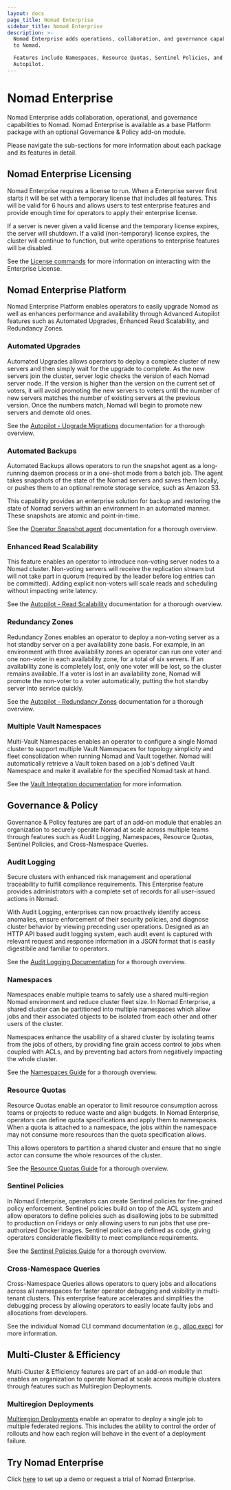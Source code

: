 ```yaml
---
layout: docs
page_title: Nomad Enterprise
sidebar_title: Nomad Enterprise
description: >-
  Nomad Enterprise adds operations, collaboration, and governance capabilities
  to Nomad.

  Features include Namespaces, Resource Quotas, Sentinel Policies, and Advanced
  Autopilot.
---
```


# Nomad Enterprise

Nomad Enterprise adds collaboration, operational, and governance capabilities to Nomad. Nomad Enterprise is available as a base Platform package with an optional Governance & Policy add-on module.

Please navigate the sub-sections for more information about each package and its features in detail.

## Nomad Enterprise Licensing

Nomad Enterprise requires a license to run. When a Enterprise server first starts it will be set with a temporary license that includes all features. This will be valid for 6 hours and allows users to test enterprise features and provide enough time for operators to apply their enterprise license.

If a server is never given a valid license and the temporary license expires, the server will shutdown. If a valid (non-temporary) license expires, the cluster will continue to function, but write operations to enterprise features will be disabled.

See the [License commands](/docs/commands/license) for more information on interacting with the Enterprise License.

## Nomad Enterprise Platform

Nomad Enterprise Platform enables operators to easily upgrade Nomad as well as enhances performance and availability through Advanced Autopilot features such as Automated Upgrades, Enhanced Read Scalability, and Redundancy Zones.

### Automated Upgrades

Automated Upgrades allows operators to deploy a complete cluster of new servers and then simply wait for the upgrade to complete. As the new servers join the cluster, server logic checks the version of each Nomad server node. If the version is higher than the version on the current set of voters, it will avoid promoting the new servers to voters until the number of new servers matches the number of existing servers at the previous version. Once the numbers match, Nomad will begin to promote new servers and demote old ones.

See the [Autopilot - Upgrade Migrations](https://learn.hashicorp.com/tutorials/nomad/autopilot#upgrade-migrations) documentation for a thorough overview.

### Automated Backups

Automated Backups allows operators to run the snapshot agent as a long-running daemon process or in a one-shot mode from a batch job. The agent takes snapshots of the state of the Nomad servers and saves them locally, or pushes them to an optional remote storage service, such as Amazon S3.

This capability provides an enterprise solution for backup and restoring the state of Nomad servers within an environment in an automated manner. These snapshots are atomic and point-in-time.

See the [Operator Snapshot agent](/docs/commands/operator/snapshot-agent) documentation for a thorough overview.

### Enhanced Read Scalability

This feature enables an operator to introduce non-voting server nodes to a Nomad cluster. Non-voting servers will receive the replication stream but will not take part in quorum (required by the leader before log entries can be committed). Adding explicit non-voters will scale reads and scheduling without impacting write latency.

See the [Autopilot - Read Scalability](https://learn.hashicorp.com/tutorials/nomad/autopilot#server-read-and-scheduling-scaling) documentation for a thorough overview.

### Redundancy Zones

Redundancy Zones enables an operator to deploy a non-voting server as a hot standby server on a per availability zone basis. For example, in an environment with three availability zones an operator can run one voter and one non-voter in each availability zone, for a total of six servers. If an availability zone is completely lost, only one voter will be lost, so the cluster remains available. If a voter is lost in an availability zone, Nomad will promote the non-voter to a voter automatically, putting the hot standby server into service quickly.

See the [Autopilot - Redundancy Zones](https://learn.hashicorp.com/tutorials/nomad/autopilot#redundancy-zones) documentation for a thorough overview.

### Multiple Vault Namespaces

Multi-Vault Namespaces enables an operator to configure a single Nomad cluster to support multiple Vault Namespaces for topology simplicity and fleet consolidation when running Nomad and Vault together. Nomad will automatically retrieve a Vault token based on a job's defined Vault Namespace and make it available for the specified Nomad task at hand.

See the [Vault Integration documentation](/docs/integrations/vault-integration#enterprise-configuration) for more information.

## Governance & Policy

Governance & Policy features are part of an add-on module that enables an organization to securely operate Nomad at scale across multiple teams through features such as Audit Logging, Namespaces, Resource Quotas, Sentinel Policies, and Cross-Namespace Queries.

### Audit Logging

Secure clusters with enhanced risk management and operational traceability to fulfill compliance requirements. This Enterprise feature provides administrators with a complete set of records for all user-issued actions in Nomad.

With Audit Logging, enterprises can now proactively identify access anomalies, ensure enforcement of their security policies, and diagnose cluster behavior by viewing preceding user operations. Designed as an HTTP API based audit logging system, each audit event is captured with relevant request and response information in a JSON format that is easily digestibile and familiar to operators.

See the [Audit Logging Documentation](/docs/configuration/audit) for a thorough overview.

### Namespaces

Namespaces enable multiple teams to safely use a shared multi-region Nomad environment and reduce cluster fleet size. In Nomad Enterprise, a shared cluster can be partitioned into multiple namespaces which allow jobs and their associated objects to be isolated from each other and other users of the cluster.

Namespaces enhance the usability of a shared cluster by isolating teams from the jobs of others, by providing fine grain access control to jobs when coupled with ACLs, and by preventing bad actors from negatively impacting the whole cluster.

See the [Namespaces Guide](https://learn.hashicorp.com/tutorials/nomad/namespaces) for a thorough overview.

### Resource Quotas

Resource Quotas enable an operator to limit resource consumption across teams or projects to reduce waste and align budgets. In Nomad Enterprise, operators can define quota specifications and apply them to namespaces. When a quota is attached to a namespace, the jobs within the namespace may not consume more resources than the quota specification allows.

This allows operators to partition a shared cluster and ensure that no single actor can consume the whole resources of the cluster.

See the [Resource Quotas Guide](https://learn.hashicorp.com/tutorials/nomad/quotas) for a thorough overview.

### Sentinel Policies

In Nomad Enterprise, operators can create Sentinel policies for fine-grained policy enforcement. Sentinel policies build on top of the ACL system and allow operators to define policies such as disallowing jobs to be submitted to production on Fridays or only allowing users to run jobs that use pre-authorized Docker images. Sentinel policies are defined as code, giving operators considerable flexibility to meet compliance requirements.

See the [Sentinel Policies Guide](https://learn.hashicorp.com/tutorials/nomad/sentinel) for a thorough overview.

### Cross-Namespace Queries

Cross-Namespace Queries allows operators to query jobs and allocations across all namespaces for faster operator debugging and visibility in multi-tenant clusters. This enterprise feature accelerates and simplifies the debugging process by allowing operators to easily locate faulty jobs and allocations from developers.

See the individual Nomad CLI command documentation (e.g., [alloc exec](/docs/commands/alloc/exec#namespace)) for more information.

## Multi-Cluster & Efficiency

Multi-Cluster & Efficiency features are part of an add-on module that enables
an organization to operate Nomad at scale across multiple clusters through
features such as Multiregion Deployments.

### Multiregion Deployments

[Multiregion Deployments] enable an operator to deploy a single job to multiple
federated regions. This includes the ability to control the order of rollouts
and how each region will behave in the event of a deployment failure.

## Try Nomad Enterprise

Click [here](https://www.hashicorp.com/go/nomad-enterprise) to set up a demo or request a trial
of Nomad Enterprise.

[multiregion deployments]: /docs/job-specification/multiregion
